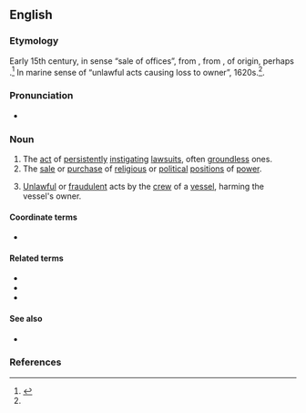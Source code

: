 ==English==
{{wikipedia}}

===Etymology===
Early 15th century, in sense “sale of offices”, from {{der|en|fro|baraterie||deceit, trickery}}, from {{m|fro|barat||fraud, deceit, trickery}}, of {{unk|en}} origin, perhaps {{etyl|cel|en}}.<ref name="oetyld">{{R:Online Etymology Dictionary}}</ref> In marine sense of “unlawful acts causing loss to owner”, 1620s.<ref name="oetyld" />.

===Pronunciation===
* {{IPA|en|/ˈbæɹətɹi/}}

===Noun===
{{en-noun|~|barratries}}

# The [[act]] of [[persistently]] [[instigate|instigating]] [[lawsuit]]s, often [[groundless]] ones.
# The [[sale]] or [[purchase]] of [[religious]] or [[political]] [[position]]s of [[power]].
# {{lb|en|admiralty|_|legal}} [[unlawful|Unlawful]] or [[fraudulent]] acts by the [[crew]] of a [[vessel]], harming the vessel's owner.

====Coordinate terms====
* {{sense|sale or purchase of positions of power}} {{l|en|simony}}

====Related terms====
* {{l|en|barrator}}
* {{l|en|barratrous}}
* {{l|en|barratrously}}

====See also====
* {{l|en|champerty}}

===References===
<references/>